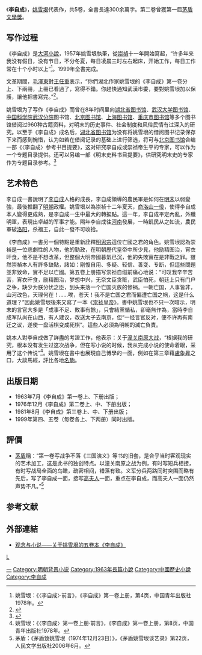 {{Infobox Book 
|书名      = 李自成
|图像      = [[File:_Li_Zicheng_book.jpg|200px]]
|图像说明  = 封面
|作者      = [[姚雪垠|姚雪垠]]
|原名      = 
|译者      = 
|插图      = 
|封面设计  = 
|出版地    = {{CHNML}}
|语言      = [[简体中文|简体中文]]
|系列      = 《天寒霜雪繁》<br> 《闻说真龙种》<br> 《长风驾高浪》<br> 《风散入云悲》
|题材      = [[李自成|李自成]]
|类型      = [[历史小说|历史小说]]
|出版者    = [[人民文学出版社|人民文学出版社]]
|出版日期  = 2005年
|中文版    = 
|媒介      = [[印刷|印刷]]（平装书）
|页数      = 
|开本      = 32开
|isbn      = 9787020049264
|oclc      = 
|杜威十进制图书分类法= 
|美国国会图书馆图书分类法= 
|上一部作品= 
|下一部作品= 
|引用      = 
|被引用    = 
}}
《'''李自成'''》，[[姚雪垠|姚雪垠]]代表作，共5卷，全書長達300余萬字。第二卷曾獲第一屆[[茅盾文學獎|茅盾文學獎]]。

== 写作过程 ==
《李自成》是[[大河小說|大河小說]]，1957年姚雪垠執筆，從[[崇禎|崇禎]]十一年開始寫起，“许多年来我没有假日，没有节日，不分冬夏，每日凌晨三时左右起床，开始工作，每日工作常在十个小时以上”<ref>姚雪垠：《〈李自成〉·前言》，《李自成》第一卷上册，第4页，中国青年出版社1978年。</ref>。1999年全書完成。

文革期間，[[毛澤東|毛澤東]]對[[王任重|王任重]]表示，“你們湖北作家姚雪垠的《李自成》第一卷分上、下兩冊，上冊已看過了，寫得不錯。你趕快通知武漢市委，要對姚雪垠加以保護，讓他把書寫完。”<ref>{{Cite web |url=http://news.xinhuanet.com/politics/2007-11/05/content_7013348.htm |title=毛澤東批示保護小說《李自成》的創作 |access-date=2011-12-02 |archive-date=2009-04-16 |archive-url=https://web.archive.org/web/20090416101341/http://news.xinhuanet.com/politics/2007-11/05/content_7013348.htm |dead-url=no }}</ref>。

姚雪垠为了写作《李自成》而曾在8年时间里向[[湖北省图书馆|湖北省图书馆]]、[[武汉大学图书馆|武汉大学图书馆]]、[[中国科学院武汉分院|中国科学院武汉分院]]图书馆、[[北京图书馆|北京图书馆]]、[[上海图书馆|上海图书馆]]、[[重庆市图书馆|重庆市图书馆]]等多个图书馆借阅过960种古籍资料，对明末的历史事件、社会制度和风俗民情有过深入的研究。以至于《李自成》成名后，[[湖北省图书馆|湖北省图书馆]]为没有将姚雪垠的借阅图书记录保存下来而感到惋惜，认为如若在借阅记录的基础上进行筛选，将可与[[北京图书馆|北京图书馆]]合编一部《〈李自成〉参考书目提要》，这对研究李自成或崇祯帝生平的专家，可以作为一个专题目录提供。还可以另编一部《明末史料书目提要》，供研究明末史的专家作为专题目录参考。<ref>{{Cite web |url=http://www.chinawriter.com.cn/2012/2012-01-16/112905.html |title=为姚雪垠创作《李自成》提供资料回忆 |access-date=2014-05-27 |archive-date=2017-11-16 |archive-url=https://web.archive.org/web/20171116090051/http://www.chinawriter.com.cn/2012/2012-01-16/112905.html |dead-url=no }}</ref>

== 艺术特色 ==
李自成一書說明了[[李自成|李自成]]人格的成長，李自成領導的農民軍是如何在[[明末|明末]]以弱變強，最後推翻了[[明朝|明朝]]政權。姚雪垠以為崇祯十二年夏天，[[商洛山之役|商洛山一役]]，使得李自成本人變得更成熟，是李自成一生中最大的轉捩點。這一年，李自成平定內亂，外殲明軍，表現出卓越的军事才能。隔年李自成往[[河南|河南]]發展，一時飢民从之如流，農民軍破[[洛阳|洛阳]]，杀福王，自此一發不可收拾。

《李自成》一書另一個特點是重新詮釋[[明思宗|明思宗]]這位亡國之君的角色。姚雪垠認為崇禎是一位悲劇性的人物，他的勤政，在明朝歷代皇帝中所少見，他励精图治，宵衣旰食，他不是不想改革，但整個大明帝國暮氣已沉，他的失敗實在是非戰之罪。雖然崇禎本人有許多缺點，諸如：剛愎自用、多疑、轻信、善变、专断，但這些問題並非致命，實不足以亡國。第五卷上册描写崇祯自缢前痛心地说：“可叹我辛辛苦苦，宵衣旰食，励精图治，梦想中兴，无奈文臣贪赃，武臣怕死，朝廷上只有门户之争，缺少为朕分忧之臣，到头来落一个亡国灭族的惨祸。一朝亡国，人事皆非，山河改色，天理何在！……唉，苍天！我不是亡国之君而偏遭亡国之祸，这是什么道理？”因此姚雪垠後來又寫了一本《[[崇祯皇帝|崇祯皇帝]]》。書中姚雪垠也不只一次暗示，明末的言官大多是「成事不足、敗事有餘」，只會結黨循私，卻毫無作為，當時李自成军队尚在山西，有人建议，改送太子去南京，但“一经言官反对，便不许再有南迁之议，遂使一盘活棋变成死棋”。這些人必須為明朝的滅亡負責。

姚本人對李自成做了詳盡的考證工作，他表示：关于[[潼关南原大战|潼关南原大战]]，“根据我的研究，根本没有发生过这次战争，但在写小说的时候，我从完成小说的使命着眼，采用了这个传说”<ref>姚雪垠：《〈李自成〉第一卷上册·前言》，《李自成》第一卷上册，第8页，中国青年出版社1978年。</ref>。姚雪垠在書中也展現自己博學的一面，例如在第三章藉[[盧象昇|盧象昇]]之口，大談馬經，評比各地[[名駒|名駒]]。

==出版日期==
* 1963年7月《李自成》第一卷上、下册出版；
* 1976年12月《李自成》第二卷上、中、下册出版；
* 1981年8月《李自成》第三卷上、中、下册出版；
* 1999年第四、五卷（每卷各上、下两册）同时出版。

==評價==
* [[茅盾|茅盾]]稱：“第一卷写战争不落《三国演义》等书的旧套，是合乎当时客观现实的艺术加工，这是此书的独创特点。以潼关南原之战为例，有时写短兵相接，有时写战局全面的鸟瞰，疏密相间，错落有致。义军分兵两路同时突围而略有先后，写了李自成一面，接写[[高夫人|高夫人]]一面，重点在李自成，而高夫人一面仍然声势不凡。”<ref>茅盾：《茅盾致姚雪垠（1974年12月23日）》，《茅盾姚雪垠谈艺录》第22页，人民文学出版社2006年6月。</ref>

== 参考文献 ==
{{Reflist}}

==外部連結==
* [https://web.archive.org/web/20100616173401/http://xschina.org/show.php?id=12066 观念与小说——关于姚雪垠的五卷本《李自成》]
{{茅盾文学奖|第一屆}}

[[category:中华人民共和国小说作品|L]]
[[Category:茅盾文学奖获奖作品|一]]
[[Category:明朝背景小说|Category:明朝背景小说]]
[[Category:1963年長篇小說|Category:1963年長篇小說]]
[[Category:中國歷史小說|Category:中國歷史小說]]
[[Category:李自成|Category:李自成]]